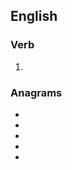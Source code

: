==English==

===Verb===
{{head|en|verb form}}

# {{en-third-person singular of|lather}}

===Anagrams===
* {{l|en|halster}}
* {{l|en|halters}}
* {{l|en|harslet}}
* {{l|en|slather}}
* {{l|en|thalers}}